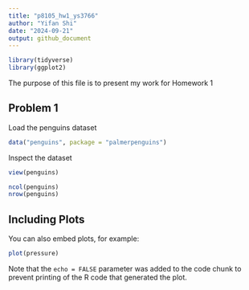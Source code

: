 ```yaml
---
title: "p8105_hw1_ys3766"
author: "Yifan Shi"
date: "2024-09-21"
output: github_document
---
```


```r
library(tidyverse)
library(ggplot2)
```

The purpose of this file is to present my work for Homework 1


## Problem 1

Load the penguins dataset
```r
data("penguins", package = "palmerpenguins")
```

Inspect the dataset
```r
view(penguins)
```

```r

ncol(penguins)
nrow(penguins)
```


## Including Plots

You can also embed plots, for example:

```r
plot(pressure)
```

Note that the `echo = FALSE` parameter was added to the code chunk to prevent printing of the R code that generated the plot.
